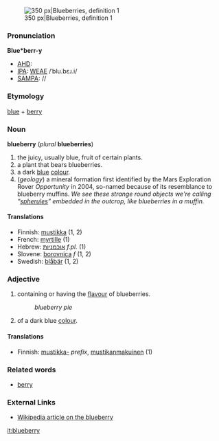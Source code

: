 [[Image:Blueberries.jpg|thumb|right|350 px|Blueberries, definition 1]]

===Pronunciation===

'''Blue*berr-y'''
*[[AHD]]:
*[[IPA]]: [[WEAE]] /ˈblu.bɛɹ.i/
*[[SAMPA]]: //

===Etymology===

[[blue]] + [[berry]]

===Noun===
'''blueberry''' (''plural'' '''blueberries''')

#the juicy, usually blue, fruit of certain plants.
#a plant that bears blueberries.
#a dark [[blue]] [[color|colour]].
# (''geology'') a mineral formation first identified by the Mars Exploration Rover ''Opportunity'' in 2004, so-named because of its resemblance to blueberry muffins.  ''We see these strange round objects we're calling &ldquo;[[spherules]]&rdquo; embedded in the outcrop, like blueberries in a muffin.''

====Translations====
*Finnish: [[mustikka]] (1, 2)
*French: [[myrtille]] (1)
*Hebrew: [[אוכמניות]] ''f.pl.'' (1)
*Slovene: [[borovnica]] ''f'' (1, 2)
*Swedish: [[blåbär]] (1, 2)

===Adjective===
#containing or having the [[flavor|flavour]] of blueberries.
#:''blueberry pie''
#of a dark blue [[color|colour]].

====Translations====
*Finnish: [[mustikka-]] ''prefix'', [[mustikanmakuinen]] (1)

===Related words===
*[[berry]]

===External Links===
*[[w:blueberry|Wikipedia article on the blueberry]]

[[it:blueberry]]